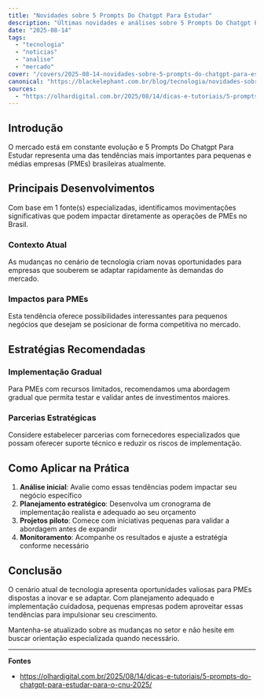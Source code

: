 ---
title: "Novidades sobre 5 Prompts Do Chatgpt Para Estudar"
description: "Últimas novidades e análises sobre 5 Prompts Do Chatgpt Para Estudar para pequenas e médias empresas"
date: "2025-08-14"
tags:
  - "tecnologia"
  - "noticias"
  - "analise"
  - "mercado"
cover: "/covers/2025-08-14-novidades-sobre-5-prompts-do-chatgpt-para-estudar.png"
canonical: "https://blackelephant.com.br/blog/tecnologia/novidades-sobre-5-prompts-do-chatgpt-para-estudar"
sources:
  - "https://olhardigital.com.br/2025/08/14/dicas-e-tutoriais/5-prompts-do-chatgpt-para-estudar-para-o-cnu-2025/"
---

## Introdução

O mercado está em constante evolução e 5 Prompts Do Chatgpt Para Estudar representa uma das tendências mais importantes para pequenas e médias empresas (PMEs) brasileiras atualmente.

## Principais Desenvolvimentos

Com base em 1 fonte(s) especializadas, identificamos movimentações significativas que podem impactar diretamente as operações de PMEs no Brasil.

### Contexto Atual
As mudanças no cenário de tecnologia criam novas oportunidades para empresas que souberem se adaptar rapidamente às demandas do mercado.

### Impactos para PMEs
Esta tendência oferece possibilidades interessantes para pequenos negócios que desejam se posicionar de forma competitiva no mercado.

## Estratégias Recomendadas

### Implementação Gradual
Para PMEs com recursos limitados, recomendamos uma abordagem gradual que permita testar e validar antes de investimentos maiores.

### Parcerias Estratégicas
Considere estabelecer parcerias com fornecedores especializados que possam oferecer suporte técnico e reduzir os riscos de implementação.

## Como Aplicar na Prática

1. **Análise inicial**: Avalie como essas tendências podem impactar seu negócio específico
2. **Planejamento estratégico**: Desenvolva um cronograma de implementação realista e adequado ao seu orçamento
3. **Projetos piloto**: Comece com iniciativas pequenas para validar a abordagem antes de expandir
4. **Monitoramento**: Acompanhe os resultados e ajuste a estratégia conforme necessário

## Conclusão

O cenário atual de tecnologia apresenta oportunidades valiosas para PMEs dispostas a inovar e se adaptar. Com planejamento adequado e implementação cuidadosa, pequenas empresas podem aproveitar essas tendências para impulsionar seu crescimento.

Mantenha-se atualizado sobre as mudanças no setor e não hesite em buscar orientação especializada quando necessário.

---

**Fontes**
- https://olhardigital.com.br/2025/08/14/dicas-e-tutoriais/5-prompts-do-chatgpt-para-estudar-para-o-cnu-2025/
